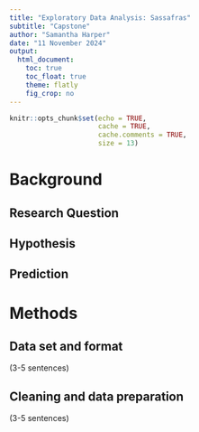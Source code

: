 ```yaml
---
title: "Exploratory Data Analysis: Sassafras"
subtitle: "Capstone"
author: "Samantha Harper"
date: "11 November 2024"
output:
  html_document:
    toc: true
    toc_float: true
    theme: flatly
    fig_crop: no
---
```


```r
knitr::opts_chunk$set(echo = TRUE,
                      cache = TRUE, 
                      cache.comments = TRUE,
                      size = 13)
```

# Background

## Research Question

## Hypothesis

## Prediction

# Methods

## Data set and format
(3-5 sentences)

## Cleaning and data preparation
(3-5 sentences)

